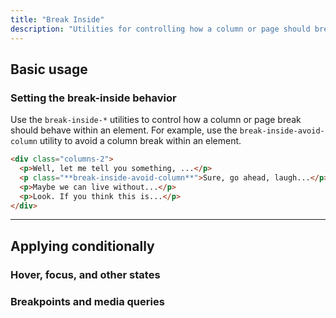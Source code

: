 ```yaml
---
title: "Break Inside"
description: "Utilities for controlling how a column or page should break within an element."
---
```




## Basic usage

### Setting the break-inside behavior

Use the `break-inside-*` utilities to control how a column or page break should behave within an element. For example, use the `break-inside-avoid-column` utility to avoid a column break within an element.

```html
<div class="columns-2">
  <p>Well, let me tell you something, ...</p>
  <p class="**break-inside-avoid-column**">Sure, go ahead, laugh...</p>
  <p>Maybe we can live without...</p>
  <p>Look. If you think this is...</p>
</div>
```

---

## <Heading ignore>Applying conditionally</Heading>

### <Heading ignore>Hover, focus, and other states</Heading>

<HoverFocusAndOtherStates featuredClass="break-inside-avoid-column" />

### <Heading ignore>Breakpoints and media queries</Heading>

<BreakpointsAndMediaQueries featuredClass="break-inside-avoid-column" />
